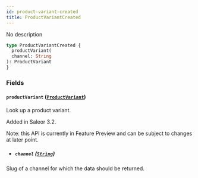 ```yaml
---
id: product-variant-created
title: ProductVariantCreated
---
```



No description

```graphql
type ProductVariantCreated {
  productVariant(
  channel: String
): ProductVariant
}
```


### Fields

#### `productVariant` ([`ProductVariant`](../../../developer/api-reference/objects/product-variant))

Look up a product variant.

Added in Saleor 3.2.

Note: this API is currently in Feature Preview and can be subject to changes at later point.
- ##### `channel` ([`String`](../../../developer/api-reference/scalars/string))

Slug of a channel for which the data should be returned.




